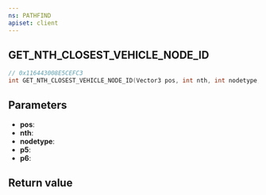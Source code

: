 ```yaml
---
ns: PATHFIND
apiset: client
---
```

## GET_NTH_CLOSEST_VEHICLE_NODE_ID

```c
// 0x116443008E5CEFC3
int GET_NTH_CLOSEST_VEHICLE_NODE_ID(Vector3 pos, int nth, int nodetype, float p5, float p6);
```


## Parameters
* **pos**:
* **nth**:
* **nodetype**:
* **p5**:
* **p6**:

## Return value